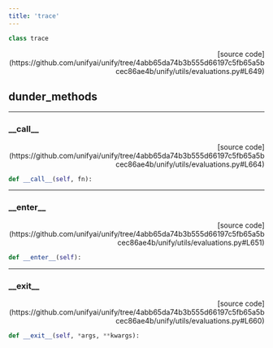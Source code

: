 ```yaml
---
title: 'trace'
---
```


```python
class trace
```

<p align="right">[source code](https://github.com/unifyai/unify/tree/4abb65da74b3b555d66197c5fb65a5bcec86ae4b/unify/utils/evaluations.py#L649)</p>



## dunder_methods

---

### \_\_call\_\_

<p align="right">[source code](https://github.com/unifyai/unify/tree/4abb65da74b3b555d66197c5fb65a5bcec86ae4b/unify/utils/evaluations.py#L664)</p>

```python
def __call__(self, fn):
```



---

### \_\_enter\_\_

<p align="right">[source code](https://github.com/unifyai/unify/tree/4abb65da74b3b555d66197c5fb65a5bcec86ae4b/unify/utils/evaluations.py#L651)</p>

```python
def __enter__(self):
```



---

### \_\_exit\_\_

<p align="right">[source code](https://github.com/unifyai/unify/tree/4abb65da74b3b555d66197c5fb65a5bcec86ae4b/unify/utils/evaluations.py#L660)</p>

```python
def __exit__(self, *args, **kwargs):
```

